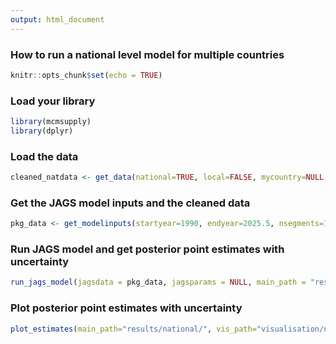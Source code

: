 ```yaml
---
output: html_document
---
```


### How to run a national level model for multiple countries

```r
knitr::opts_chunk$set(echo = TRUE)
```

### Load your library

```r
library(mcmsupply)
library(dplyr)
```

### Load the data 

```r
cleaned_natdata <- get_data(national=TRUE, local=FALSE, mycountry=NULL, fp2030=TRUE)
```

### Get the JAGS model inputs and the cleaned data

```r
pkg_data <- get_modelinputs(startyear=1990, endyear=2025.5, nsegments=12, raw_data = cleaned_natdata)

```

### Run JAGS model and get posterior point estimates with uncertainty

```r
run_jags_model(jagsdata = pkg_data, jagsparams = NULL, main_path = "results/national/", n_iter = 80000, n_burnin = 10000, n_thin = 35)
```

### Plot posterior point estimates with uncertainty

```r
plot_estimates(main_path="results/national/", vis_path="visualisation/national/global/", pkg_data) 
```
